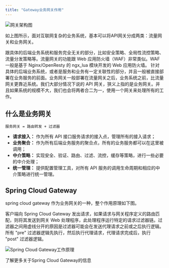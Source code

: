 ```yaml
---
title: "Gateway业务网关作用"
---
```


![网关架构图](https://cdn.nlark.com/yuque/0/2020/png/283679/1600614719839-1430dc83-f862-401f-a10e-0673f3c3427f.png)

如上图所示，面对互联网复杂的业务系统，基本可以将API网关分成两类：流量网关和业务网关。

<Tabs>
  <Tab title="流量网关">
    跟具体的后端业务系统和服务完全无关的部分，比如安全策略、全局性流控策略、流量分发策略等。流量网关的功能跟 Web 应用防火墙（WAF）非常类似。WAF一般是基于 Nginx/OpenResty 的 ngx_lua 模块开发的 Web 应用防火墙。
  </Tab>
  <Tab title="业务网关">
    针对具体的后端业务系统，或者是服务和业务有一定关联性的部分，并且一般被直接部署在业务服务的前面。业务网关一般部署在流量网关之后，业务系统之前，比流量网关更靠近系统。我们大部分情况下说的 API 网关，狭义上指的是业务网关。并且如果系统的规模不大，我们也会将两者合二为一，使用一个网关来处理所有的工作。
  </Tab>
</Tabs>

## 什么是业务网关

```plain
服务网关 = 路由转发 + 过滤器
```

- **请求接入：** 作为所有 API 接口服务请求的接入点，管理所有的接入请求；
- **业务聚合：** 作为所有后端业务服务的聚合点，所有的业务服务都可以在这里被调用；
- **中介策略：** 实现安全、验证、路由、过滤、流控，缓存等策略，进行一些必要的中介处理；
- **统一管理：** 提供配置管理工具，对所有 API 服务的调用生命周期和相应的中介策略进行统一管理。

## Spring Cloud Gateway

<Note>
spring cloud gateway 作为业务网关的一种，整个作用原理如下图。
</Note>

客户端向 Spring Cloud Gateway 发出请求，如果请求与网关程序定义的路由匹配，则将其发送到网关 Web 处理程序，此处理程序运行特定的请求过滤器链。过滤器之间用虚线分开的原因是过滤器可能会在发送代理请求之前或之后执行逻辑。所有 "pre" 过滤器逻辑先执行，然后执行代理请求，代理请求完成后，执行 "post" 过滤器逻辑。

![Spring Cloud Gateway工作原理](https://cdn.nlark.com/yuque/0/2020/png/283679/1600614323118-6f2d5472-dea6-4410-a306-2eaa7615e75e.png)

<Card title="参考资料" icon="link" href="https://www.jianshu.com/p/a2f292221b5c">
  了解更多关于Spring Cloud Gateway的信息
</Card>

